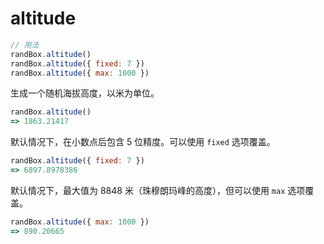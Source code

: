 # altitude

```js
// 用法
randBox.altitude()
randBox.altitude({ fixed: 7 })
randBox.altitude({ max: 1000 })
```

生成一个随机海拔高度，以米为单位。

```js
randBox.altitude()
=> 1863.21417
```

默认情况下，在小数点后包含 5 位精度。可以使用 `fixed` 选项覆盖。

```js
randBox.altitude({ fixed: 7 })
=> 6897.8978386
```

默认情况下，最大值为 8848 米（珠穆朗玛峰的高度），但可以使用 `max` 选项覆盖。

```js
randBox.altitude({ max: 1000 })
=> 890.20665
```
